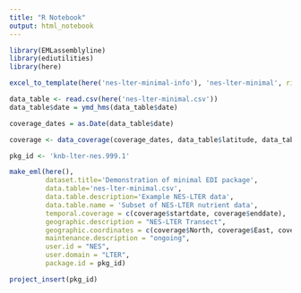 ```yaml
---
title: "R Notebook"
output: html_notebook
---
```




```r
library(EMLassemblyline)
library(ediutilities)
library(here)

excel_to_template(here('nes-lter-minimal-info'), 'nes-lter-minimal', rights='CC0')

data_table <- read.csv(here('nes-lter-minimal.csv'))
data_table$date = ymd_hms(data_table$date)

```
```r

coverage_dates = as.Date(data_table$date)

coverage <- data_coverage(coverage_dates, data_table$latitude, data_table$longitude)

```

```r
pkg_id <- 'knb-lter-nes.999.1'

make_eml(here(),
         dataset.title='Demonstration of minimal EDI package',
         data.table='nes-lter-minimal.csv',
         data.table.description='Example NES-LTER data',
         data.table.name = 'Subset of NES-LTER nutrient data',
         temporal.coverage = c(coverage$startdate, coverage$enddate),
         geographic.description = "NES-LTER Transect",
         geographic.coordinates = c(coverage$North, coverage$East, coverage$South, coverage$West),
         maintenance.description = "ongoing",
         user.id = "NES",
         user.domain = "LTER",
         package.id = pkg_id)

project_insert(pkg_id)
```
